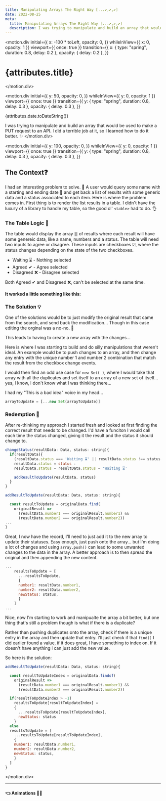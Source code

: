 ```yaml
---
title: Manipulating Arrays The Right Way [...✔,✔,✔]
date: 2022-08-25
meta:
  title: Manipulating Arrays The Right Way [...✔,✔,✔]
  description: I was trying to manipulate and build an array that would be used to make a PUT request to an API. I did a terrible job at it, so I learned how to do it better. ✨
---
```




<motion.div
  initial={{
    x: -100 * toLeft,
    opacity: 0,
  }}
  whileInView={{ x: 0, opacity: 1 }}
  viewport={{ once: true }}
  transition={{
    x: { type: "spring", duration: 0.8, delay: 0.2 },
    opacity: { delay: 0.2 },
  }}
>
# {attributes.title}
</motion.div>

<motion.div
  initial={{
    y: 50,
    opacity: 0,
  }}
  whileInView={{ y: 0, opacity: 1 }}
  viewport={{ once: true }}
  transition={{
    y: { type: "spring", duration: 0.8, delay: 0.3 },
    opacity: { delay: 0.3 },
  }}
>
{attributes.date.toDateString()}

I was trying to manipulate and build an array that would be used to make a PUT request to an API. I did a terrible job at it, so I learned how to do it better. ✨
</motion.div>

<motion.div
  initial={{
    y: 100,
    opacity: 0,
  }}
  whileInView={{ y: 0, opacity: 1 }}
  viewport={{ once: true }}
  transition={{
    y: { type: "spring", duration: 0.8, delay: 0.3 },
    opacity: { delay: 0.3 },
  }}
>
## The Context❓

I had an interesting problem to solve. 🤔 A user would query some name with a starting and ending date 📅 and get back a list of results with some generic data and a status associated to each item. Here is where the problem comes in.
First thing is to render the list results in a table. I didn't have the luxury of a library to handle my table, so the good ol' `<table>` had to do. 👌

### The Table Logic 🧮
The table would display the array 🀠 of results where each result will have some genereic data, like a name, numbers and a status. The table will need two inputs to agree or disagree. These inputs are checkboxes ☑, where the status changes depending on the state of the two checkboxes.

* Waiting ⌛ - Nothing selected
* Agreed ✔ - Agree selected
* Disagreed ❌ - Disagree selected

Both Agreed ✔ and Disagreed ❌, can't be selected at the same time.

#### It worked a little something like this:

<TableLogic />

### The Solution 💡

One of the solutions would be to just modify the original result that came from the search, and send back the modification... Though in this case editing the orginal was a no-no. 🚫

This leads to having to create a new array with the changes...

Here is where I was starting to build and do silly manipulations that weren't ideal. An example would be to push changes to an array, and then change any entry with the unique number 1 and number 2 combination that match the result from the checkbox change events.

I would then find an odd use case for `new Set( )`, where I would take that array with all the duplicates and set itself to an array of a new set of itself... yes, I know, I don't know what I was thinking there...

I had my "This is a bad idea" voice in my head...

```jsx
arrayToUpdate = [...new Set(arrayToUpdate)]
```

### Redemption 🎇

After re-thinking my approach I started fresh and looked at first finding the correct result that needs to be changed. I'd have a funciton I would call each time the status changed, giving it the result and the status it should change to.

```jsx
changeStatus(resultData: Data, status: string){
  if(resultData){
    (resultData.status === 'Waiting ⌛' || resultData.status !== status) ? 
    resultData.status = status : 
    resultData.status = resultData.status = 'Waiting ⌛'

    addResultToUpdate(resultData, status)
  }
}
```

```jsx
addResultToUpdate(resultData: Data, status: string){

  const resultToUpdate = originalData.find(
    originalResult =>
      (resultData.number1 === originalResult.number1) &&
      (resultData.number2 === originalResult.number2))
...
}
```

Great, I now have the record, I'll need to just add it to the new array to update their statuses. Easy enough, just push onto the array... but I'm doing a lot of changes and using `array.push()` can lead to some unwanted changes to the data in the array. A better approach is to then spread the original and then appending the new content.

```jsx
...
    resultsToUpdate = [
      ...resultsToUpdate,
      {
      number1: resultData.number1,
      number2: resultData.number2,
      newStatus: status,
      }
    ]
...
```

Nice, now I'm starting to work and manipualte the array a bit better, but one thing that's still a problem though is what if there is a duplicate?

Rather than pushing duplicates onto the array, check if there is a unique entry in the array and then update that entry. I'll just check if that `find()` I did earlier found a value, if it does great, I have something to index on. If it doesn't have anything I can just add the new value. 

So here is the solution:
```jsx
addResultToUpdate(resultData: Data, status: string){

  const resultToUpdateIndex = originalData.findof(
    originalResult =>
      (resultData.number1 === originalResult.number1) &&
      (resultData.number2 === originalResult.number2))

  if(resultToUpdateIndex > -1)
    resultsToUpdate[resultToUpdateIndex] = 
    {
      ...resultsToUpdate[resultToUpdateIndex], 
      newStatus: status
    }
  else
  resultsToUpdate = [
    ...resultsToUpdate[resultToUpdateIndex],
    {
    number1: resultData.number1,
    number2: resultData.number2,
    newStatus: status,
    }
  ]
}
```

</motion.div>

---

<div className="flex flex-row">
  <motion.div
    initial={{
      x: -100 * toLeft,
      opacity: 0,
    }}
    whileInView={{ x: 0, opacity: 1 }}
    viewport={{ once: true }}
    transition={{
      x: { type: "spring", duration: 0.8, delay: 0.2 },
      opacity: { delay: 0.2 },
    }}
    className="mr-auto"
  >
    <div className="transition ease-in-out
        rounded-lg shadow-lg
        hover:scale-105 hover:underline 
        bg-gradient-to-bl from-green-300 via-blue-500 to-purple-600 
        hover:bg-gradient-to-br hover:from-pink-500 hover:via-red-500 hover:to-yellow-500">
      <Link to={`../animations`} className="no-underline text-white" >
        <div>
          <h4 style={{ marginTop: "0px" }} className="py-4 px-5 text-white">👈 Animations 🏃‍♂️</h4>
        </div>
      </Link>
    </div>
  </motion.div>
</div>